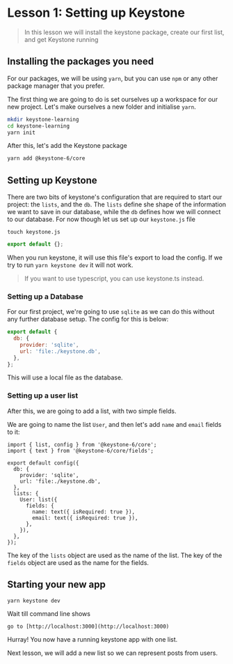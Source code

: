 
# Lesson 1: Setting up Keystone

> In this lesson we will install the keystone package, create our first list, and get Keystone running

## Installing the packages you need

For our packages,  we will be using `yarn`,  but you can use `npm` or any other package manager that you prefer.

The first thing we are going to do is set ourselves up a workspace for our new project. Let's make ourselves a new folder and initialise `yarn`.

```bash
mkdir keystone-learning
cd keystone-learning
yarn init
```

After this, let's add the Keystone package

```bash
yarn add @keystone-6/core
```

## Setting up Keystone

There are two bits of keystone's configuration that are required to start our project: the `lists`, and the `db`. The `lists` define
she shape of the information we want to save in our database, while the `db` defines how we will connect to our database. For now though
let us set up our `keystone.js` file

`touch keystone.js`

```js
export default {};
```

When you run keystone, it will use this file's export to load the config. If we try to run `yarn keystone dev` it will not work.

> If you want to use typescript, you can use keystone.ts instead.

### Setting up a Database

For our first project, we're going to use `sqlite` as we can do this without any further database setup. The config for this is below:

```js
export default {
  db: {
    provider: 'sqlite',
    url: 'file:./keystone.db',
  },
};
```

This will use a local file as the database.

### Setting up a user list

After this, we are going to add a list, with two simple fields.

We are going to name the list `User`, and then let's add `name` and `email` fields to it:

```js{9-16}[5-8]
import { list, config } from '@keystone-6/core';
import { text } from '@keystone-6/core/fields';

export default config({
  db: {
    provider: 'sqlite',
    url: 'file:./keystone.db',
  },
  lists: {
    User: list({
      fields: {
        name: text({ isRequired: true }),
        email: text({ isRequired: true }),
      },
    }),
  },
});
```

The key of the `lists` object are used as the name of the list. The key of the `fields` object are used as the name for the fields.

## Starting your new app

```bash
yarn keystone dev
```

Wait till command line shows

```
go to [http://localhost:3000](http://localhost:3000)
```

Hurray! You now have a running keystone app with one list.

Next lesson, we will add a new list so we can represent posts from users.

